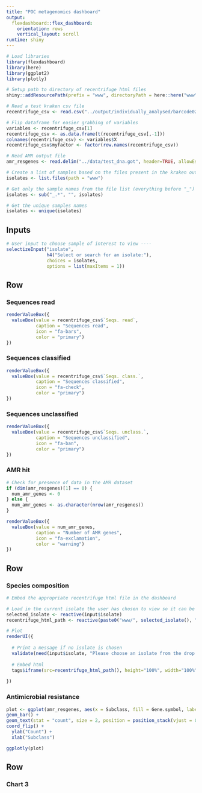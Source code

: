 ```yaml
---
title: "POC metagenomics dashboard"
output: 
  flexdashboard::flex_dashboard:
    orientation: rows
    vertical_layout: scroll
runtime: shiny
---
```


```r
# Load libraries
library(flexdashboard)
library(here)
library(ggplot2)
library(plotly)

# Setup path to directory of recentrifuge html files
shiny::addResourcePath(prefix = "www", directoryPath = here::here("www"))

# Read a test kraken csv file
recentrifuge_csv <- read.csv("../output/individually_analysed/barcode02_kr2_output.krk.stat.csv")

# Flip dataframe for easier grabbing of variables
variables <- recentrifuge_csv[1]
recentrifuge_csv <- as.data.frame(t(recentrifuge_csv[,-1]))
colnames(recentrifuge_csv) <- variables$X
recentrifuge_csv$myfactor <- factor(row.names(recentrifuge_csv))

# Read AMR output file
amr_resgenes <- read.delim("../data/test_dna.got", header=TRUE, allowEscapes=FALSE, sep="\t",  quote="", na.strings="", comment.char="")

# Create a list of samples based on the files present in the kraken output directory
isolates <- list.files(path = "www")

# Get only the sample names from the file list (everything before "_")
isolates <- sub("_.*", "", isolates)

# Get the unique samples names
isolates <- unique(isolates)
```

Inputs {.sidebar}
-----------------------------------------------------------------------

```r
# User input to choose sample of interest to view ----
selectizeInput("isolate",
               h4("Select or search for an isolate:"),
               choices = isolates,
               options = list(maxItems = 1))
```

Row
-------------------------------------

### Sequences read
    
```r
renderValueBox({
  valueBox(value = recentrifuge_csv$`Seqs. read`,
           caption = "Sequences read",
           icon = "fa-bars",
           color = "primary")
})

```

### Sequences classified
    
```r
renderValueBox({
  valueBox(value = recentrifuge_csv$`Seqs. class.`,
           caption = "Sequences classified",
           icon = "fa-check",
           color = "primary")
})

```

### Sequences unclassified
    
```r
renderValueBox({
  valueBox(value = recentrifuge_csv$`Seqs. unclass.`,
           caption = "Sequences unclassified",
           icon = "fa-ban",
           color = "primary")
})

```

### AMR hit
    
```r
# Check for presence of data in the AMR dataset
if (dim(amr_resgenes)[1] == 0) {
  num_amr_genes <- 0
} else {
  num_amr_genes <- as.character(nrow(amr_resgenes))
}

renderValueBox({
  valueBox(value = num_amr_genes,
           caption = "Number of AMR genes",
           icon = "fa-exclamation",
           color = "warning")
})

```

    
Row {data-height=800}
-------------------------------------
    
### Species composition
    
```r
# Embed the appropriate recentrifuge html file in the dashboard

# Load in the current isolate the user has chosen to view so it can be used for "recentrifuge_html_path"
selected_isolate <- reactive(input$isolate)
recentrifuge_html_path <- reactive(paste0("www/", selected_isolate(), "_kr2_output.krk.rcf.html"))

# Plot
renderUI({
  
  # Print a message if no isolate is chosen
  validate(need(input$isolate, "Please choose an isolate from the drop down box to create a plot"))
  
  # Embed html
  tags$iframe(src=recentrifuge_html_path(), height="100%", width="100%")
  
})
```
   
### Antimicrobial resistance

```r
plot <- ggplot(amr_resgenes, aes(x = Subclass, fill = Gene.symbol, label = Gene.symbol)) +
geom_bar() +
geom_text(stat = "count", size = 2, position = position_stack(vjust = 0.5)) +
coord_flip() +
  ylab("Count") +
  xlab("Subclass")

ggplotly(plot)
``` 

Row
-------------------------------------

### Chart 3

```r

``` 
